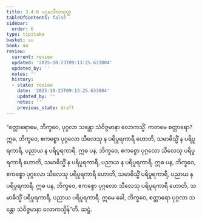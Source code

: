 ```yaml
---
title: 3.4.6 ပဌမသီလသုတ္တ
tableOfContents: false
sidebar:
  order: 6
type: tipitaka
basket: su
book: a4
review:
  current: review
  updated: '2025-10-23T09:13:25.633804'
  updated_by: ''
  notes: ''
  history:
  - state: review
    date: '2025-10-23T09:13:25.633804'
    updated_by: ''
    notes: ''
    previous_state: draft
---
```



<ReviewStatus review={frontmatter.review} showDetails={true} />

<HypothesisAnnotation frontmatter={frontmatter} />

<DynamicBreadcrumb />

<Division number="136" book="a4" e="ch" v="15" p="453">

<Paragraph number="856" book="a4">
“စတ္တာရောမေ, ဘိက္ခဝေ, ပုဂ္ဂလာ သန္တော သံဝိဇ္ဇမာနာ လောကသ္မိံ. ကတမေ စတ္တာရော? ဣဓ, ဘိက္ခဝေ, ဧကစ္စော ပုဂ္ဂလော သီလေသု န ပရိပူရကာရီ ဟောတိ, သမာဓိသ္မိံ န ပရိပူရကာရီ, ပညာယ န ပရိပူရကာရီ.
</Paragraph>

<Paragraph number="857" book="a4">
ဣဓ ပန, ဘိက္ခဝေ, ဧကစ္စော ပုဂ္ဂလော သီလေသု ပရိပူရကာရီ ဟောတိ, သမာဓိသ္မိံ န ပရိပူရကာရီ, ပညာယ န ပရိပူရကာရီ.
</Paragraph>

<Paragraph number="858" book="a4">
ဣဓ ပန, ဘိက္ခဝေ, ဧကစ္စော ပုဂ္ဂလော သီလေသု ပရိပူရကာရီ ဟောတိ, သမာဓိသ္မိံ ပရိပူရကာရီ, ပညာယ န ပရိပူရကာရီ.
</Paragraph>

<Paragraph number="859" book="a4">
ဣဓ ပန, ဘိက္ခဝေ, ဧကစ္စော ပုဂ္ဂလော သီလေသု ပရိပူရကာရီ ဟောတိ, သမာဓိသ္မိံ ပရိပူရကာရီ, ပညာယ ပရိပူရကာရီ. ဣမေ ခေါ, ဘိက္ခဝေ, စတ္တာရော ပုဂ္ဂလာ သန္တော သံဝိဇ္ဇမာနာ လောကသ္မိန်”တိ.

</Paragraph>
</Division>

<Paragraph number="860" type="center" book="a4">
ဆဋ္ဌံ.
</Paragraph>